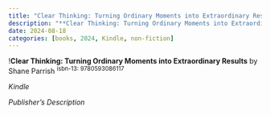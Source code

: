 ```yaml
---
title: "Clear Thinking: Turning Ordinary Moments into Extraordinary Results"
description: "**Clear Thinking: Turning Ordinary Moments into Extraordinary Results** by Shane Parrish"
date: 2024-08-18
categories: [books, 2024, Kindle, non-fiction]
---
```

!**Clear Thinking: Turning Ordinary Moments into Extraordinary Results** by Shane Parrish
<sup>isbn-13: 9780593086117</sup>

*Kindle*

*Publisher's Description*

